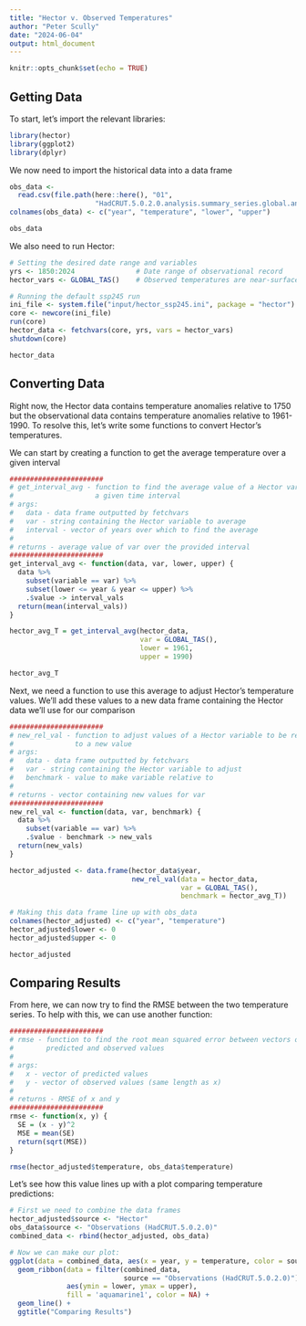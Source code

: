 ```yaml
---
title: "Hector v. Observed Temperatures"
author: "Peter Scully"
date: "2024-06-04"
output: html_document
---
```


```r
knitr::opts_chunk$set(echo = TRUE)
```

## Getting Data

To start, let's import the relevant libraries:

```r
library(hector)
library(ggplot2)
library(dplyr)
```

We now need to import the historical data into a data frame
```r
obs_data <- 
  read.csv(file.path(here::here(), "01", 
                     "HadCRUT.5.0.2.0.analysis.summary_series.global.annual.csv"))
colnames(obs_data) <- c("year", "temperature", "lower", "upper")

obs_data
```

We also need to run Hector:
```r
# Setting the desired date range and variables
yrs <- 1850:2024               # Date range of observational record
hector_vars <- GLOBAL_TAS()    # Observed temperatures are near-surface

# Running the default ssp245 run
ini_file <- system.file("input/hector_ssp245.ini", package = "hector")
core <- newcore(ini_file)
run(core)
hector_data <- fetchvars(core, yrs, vars = hector_vars)
shutdown(core)

hector_data
```

## Converting Data

Right now, the Hector data contains temperature anomalies relative to 1750 but
the observational data contains temperature anomalies relative to 1961-1990. To
resolve this, let's write some functions to convert Hector's temperatures.

We can start by creating a function to get the average temperature over a given interval

```r
#######################
# get_interval_avg - function to find the average value of a Hector variable over
#                    a given time interval
# args:
#   data - data frame outputted by fetchvars
#   var - string containing the Hector variable to average
#   interval - vector of years over which to find the average
#
# returns - average value of var over the provided interval
#######################
get_interval_avg <- function(data, var, lower, upper) {
  data %>%
    subset(variable == var) %>%
    subset(lower <= year & year <= upper) %>%
    .$value -> interval_vals
  return(mean(interval_vals))
}

hector_avg_T = get_interval_avg(hector_data, 
                                var = GLOBAL_TAS(), 
                                lower = 1961, 
                                upper = 1990)

hector_avg_T
```

Next, we need a function to use this average to adjust Hector's temperature
values. We'll add these values to a new data frame containing the Hector
data we'll use for our comparison

```r
#######################
# new_rel_val - function to adjust values of a Hector variable to be relative
#               to a new value
# args:
#   data - data frame outputted by fetchvars
#   var - string containing the Hector variable to adjust
#   benchmark - value to make variable relative to 
#
# returns - vector containing new values for var
#######################
new_rel_val <- function(data, var, benchmark) {
  data %>%
    subset(variable == var) %>%
    .$value - benchmark -> new_vals
  return(new_vals)
}

hector_adjusted <- data.frame(hector_data$year, 
                              new_rel_val(data = hector_data,
                                          var = GLOBAL_TAS(),
                                          benchmark = hector_avg_T))

# Making this data frame line up with obs_data
colnames(hector_adjusted) <- c("year", "temperature")
hector_adjusted$lower <- 0
hector_adjusted$upper <- 0

hector_adjusted

```


## Comparing Results
From here, we can now try to find the RMSE between the two temperature series.
To help with this, we can use another function:
```r
#######################
# rmse - function to find the root mean squared error between vectors of
#        predicted and observed values
#
# args:
#   x - vector of predicted values
#   y - vector of observed values (same length as x)
#
# returns - RMSE of x and y
#######################
rmse <- function(x, y) {
  SE = (x - y)^2
  MSE = mean(SE)
  return(sqrt(MSE))
}

rmse(hector_adjusted$temperature, obs_data$temperature)
```

Let's see how this value lines up with a plot comparing temperature predictions:
```r
# First we need to combine the data frames
hector_adjusted$source <- "Hector"
obs_data$source <- "Observations (HadCRUT.5.0.2.0)"
combined_data <- rbind(hector_adjusted, obs_data)

# Now we can make our plot:
ggplot(data = combined_data, aes(x = year, y = temperature, color = source)) +
  geom_ribbon(data = filter(combined_data, 
                            source == "Observations (HadCRUT.5.0.2.0)"),
              aes(ymin = lower, ymax = upper), 
              fill = 'aquamarine1', color = NA) +
  geom_line() +
  ggtitle("Comparing Results")
```
